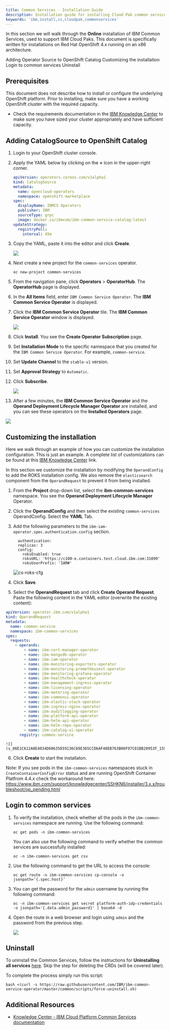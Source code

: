 ```yaml
---
title: Common Services - Installation Guide
description: Installation guide for installing Cloud Pak common services
keywords: 'ibm,install,cs,cloudpak,commonservices'
---
```


<PageDescription>

In this section we will walk through the **Online** installation of 
IBM Common Services, used to support IBM Cloud Paks. This 
document is specifically written for installations on Red Hat 
OpenShift 4.x running on an x86 architecture. 

</PageDescription>

<AnchorLinks>
  <AnchorLink>Adding Operator Source to OpenShift Catalog</AnchorLink>
  <AnchorLink>Customizing the installation</AnchorLink>
  <AnchorLink>Login to common services</AnchorLink>
  <AnchorLink>Uninstall</AnchorLink>
</AnchorLinks>

## Prerequisites

This document does not describe how to install or configure the 
underlying OpenShift platform. Prior to installing, make sure you have 
a working OpenShift cluster with the required capacity.

- Check the requirements documentation in the 
[IBM Knowledge Center](https://www.ibm.com/support/knowledgecenter/SSHKN6/installer/3.x.x/preparation.html) 
to make sure you have sized your cluster 
appropriately and have sufficient capacity.

<ul>
</ul>

## Adding CatalogSource to OpenShift Catalog

1. Login to your OpenShift cluster console.

2. Apply the YAML below by clicking on the **+** icon in the upper-right 
corner.

   ```yaml
   apiVersion: operators.coreos.com/v1alpha1
   kind: CatalogSource
   metadata:
     name: opencloud-operators
     namespace: openshift-marketplace
   spec:
     displayName: IBMCS Operators
     publisher: IBM
     sourceType: grpc
     image: docker.io/ibmcom/ibm-common-service-catalog:latest
   updateStrategy:
     registryPoll:
       interval: 45m
   ```

3. Copy the YAML, paste it into the editor and click **Create**. 

    ![](s_86E1C612A8E4034D60635859136C69E365CCD6AF40EB763B06F97C01BB20953F_1594228030050_image.png)

4. Next create a new project for the `common-services` operator.

    ```
    oc new-project common-services
    ```

5. From the navigation pane, click **Operators** > **OperatorHub**. 
The **OperatorHub** page is displayed.

6. In the **All Items** field, enter `IBM Common Service Operator`. 
The **IBM Common Service Operator** is displayed.

7. Click the **IBM Common Service Operator** tile. 
The **IBM Common Service Operator** window is displayed.

   ![](s_86E1C612A8E4034D60635859136C69E365CCD6AF40EB763B06F97C01BB20953F_1594228775679_image.png)

8. Click **Install**. You see the **Create Operator Subscription** page.

9. Set **Installation Mode** to the specific namespace that you created 
for the `IBM Common Service Operator`. For example, `common-service`.

10. Set **Update Channel** to the `stable-v1` version.

11. Set **Approval Strategy** to `Automatic`.

12. Click **Subscribe**. 

    ![](s_86E1C612A8E4034D60635859136C69E365CCD6AF40EB763B06F97C01BB20953F_1594228836685_image.png)

13. After a few minutes, the **IBM Common Service Operator** and the 
**Operand Deployment Lifecycle Manager Operator** are installed, 
and you can see these operators on the **Installed Operators** page.

   ![](s_86E1C612A8E4034D60635859136C69E365CCD6AF40EB763B06F97C01BB20953F_1594228923197_image.png)

<ul>
</ul>

## Customizing the installation
Here we walk through an example of how you can customize the installation configuration. This is just an example. A complete list of 
customizations can be found at this 
[IBM Knowledge Center](https://www.ibm.com/support/knowledgecenter/SSHKN6/installer/1.x.x/config_operand.html)
link.

In this section we customize the installation by modifying the 
`OperandConfig` to add the ROKS installation config. We also remove the 
`elasticsearch` component from the `OperandRequest` to prevent it from 
being installed. 

1. From the **Project** drop-down list, select the **ibm-common-services** 
namespace. You see the **Operand Deployment Lifecycle Manager** Operator.

2. Click the **OperandConfig** and then select the existing 
`common-services` OperandConfig.
Select the **YAML** Tab.

3. Add the following parameters to the 
`ibm-iam-operator.spec.authentication.config` section.

   ```
     authentication:
     replicas: 3
     config:
       roksEnabled: true
       roksURL: 'https://c100-e.containers.test.cloud.ibm.com:31099'
       roksUserPrefix: 'IAM#'
   ```

   ![cs-roks-cfg](cs-config-roks.png)

4. Click **Save**.

5. Select the **OperandRequest** tab and click **Create Operand Request**. Paste the following content in the YAML editor (overwrite the existing content):

```yaml
apiVersion: operator.ibm.com/v1alpha1
kind: OperandRequest
metadata:
  name: common-service
  namespace: ibm-common-services
spec:
  requests:
    - operands:
        - name: ibm-cert-manager-operator
        - name: ibm-mongodb-operator
        - name: ibm-iam-operator
        - name: ibm-monitoring-exporters-operator
        - name: ibm-monitoring-prometheusext-operator
        - name: ibm-monitoring-grafana-operator
        - name: ibm-healthcheck-operator
        - name: ibm-management-ingress-operator
        - name: ibm-licensing-operator
        - name: ibm-metering-operator
        - name: ibm-commonui-operator
        - name: ibm-elastic-stack-operator
        - name: ibm-ingress-nginx-operator
        - name: ibm-auditlogging-operator
        - name: ibm-platform-api-operator
        - name: ibm-helm-api-operator
        - name: ibm-helm-repo-operator
        - name: ibm-catalog-ui-operator
      registry: common-service
```

    ![](s_86E1C612A8E4034D60635859136C69E365CCD6AF40EB763B06F97C01BB20953F_1594230335199_image.png)

6. Click **Create** to start the installaton.

Note: If you see pods in the `ibm-common-services` namespaces stuck in `CreateContainerConfigError` status and are running OpenShift Container Platfrom 4.4.x check the workaround here:
https://www.ibm.com/support/knowledgecenter/SSHKN6/installer/3.x.x/troubleshoot/op_pending.html

<ul>
</ul>

## Login to common services


1. To verify the installation, check whether all the pods in the 
`ibm-common-services` namespace are running. Use the following 
command:

   ```
   oc get pods -n ibm-common-services
   ```

   You can also use the following command to verify whether the common services are successfully installed:

   ```
   oc -n ibm-common-services get csv
   ```

2. Use the following command to get the URL to access the console:
    
   ```
   oc get route -n ibm-common-services cp-console -o jsonpath=‘{.spec.host}’
   ```

3. You can get the password for the `admin` username by running the 
following command:

   ```
   oc -n ibm-common-services get secret platform-auth-idp-credentials -o jsonpath='{.data.admin_password}' | base64 -d
   ```
   
4. Open the route in a web browser and login using `admin` and the password from the previous step.

    ![](s_86E1C612A8E4034D60635859136C69E365CCD6AF40EB763B06F97C01BB20953F_1594232899596_image.png)

## Uninstall

To uninstall the Common Services, follow the instructions for **Uninstalling all services** [here](https://www.ibm.com/support/knowledgecenter/SSHKN6/installer/3.x.x/uninstallation.html).  Skip the step for deleting the CRDs (will be covered later).

To complete the process simply run this script:  

```bash <(curl -s https://raw.githubusercontent.com/IBM/ibm-common-service-operator/master/common/scripts/force-uninstall.sh)```

## Additional Resources
* <a href="https://www.ibm.com/support/knowledgecenter/SSHKN6/kc_welcome_cs.html">Knowledge Center - IBM Cloud Platform Common Services documentation</a>
